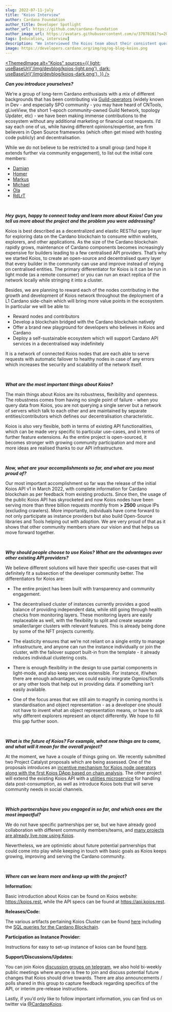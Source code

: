 ```yaml
---
slug: 2022-07-11-july
title: "Koios Interview"
author: Cardano Foundation
author_title: Developer Spotlight
author_url: https://github.com/cardano-foundation
author_image_url: https://avatars.githubusercontent.com/u/37078161?s=200&v=4
tags: [education, interview]
description: "We interviewed the Koios team about their consistent query layer for Cardano's developers to build upon, with multiple, redundant endpoints that allow for easy scalability."
image: https://developers.cardano.org/img/og/og-blog-koios.png
---
```



 [<ThemedImage
alt="Koios"
sources={{
    light: useBaseUrl('/img/devblog/koios-light.png'),
    dark: useBaseUrl('/img/devblog/koios-dark.png'),
  }}
/>](https://www.koios.rest)

**_Can you introduce yourselves?_**

We’re a group of long-term Cardano enthusiasts with a mix of different backgrounds that has been contributing via [Guild-operators](https://github.com/cardano-community/guild-operators/graphs/contributors) 
(widely known in Dev - and especially SPO community - you may have heard of CNTools, gLiveView, the short 1-epoch community-owned Guild Network, topology Updater, etc) - we have been making immense contributions to the ecosystem without any additional marketing or financial cost requests. I’d say each one of us, while having different opinions/expertise, are firm believers in Open Source frameworks (which often get mixed with hosting code publicly) and decentralisation.

While we do not believe to be restricted to a small group (and hope it extends further via community engagement), to list out the initial core members:

- [Damjan](https://github.com/dostrelith678)
- [Homer](https://github.com/hodlonaut)
- [Markus](https://github.com/gufmar)
- [Michael](https://github.com/redoracle)
- [Ola](https://github.com/Scitz0)
- [RdLrT](https://github.com/rdlrt)



<br />

**_Hey guys, happy to connect today and learn more about Koios! Can you tell us more about the project and the problem you were addressing?_**

Koios is best described as a decentralized and elastic RESTful query layer for exploring data on the Cardano blockchain to consume within wallets, explorers, and other applications. 
As the size of the Cardano blockchain rapidly grows, maintenance of Cardano components becomes increasingly expensive for builders leading to a few centralised API providers. That’s why we started Koios, to create an open-source and decentralised query layer that every builder in the community can use and improve instead of relying on centralised entities. 
The primary differentiator for Koios is it can be run in light mode (as a remote consumer) or you can run an exact replica of the network locally while stringing it into a cluster.

Besides, we are planning to reward each of the nodes contributing in the growth and development of Koios network throughout the deployment of a L1 Cardano side-chain which will bring more value points in the ecosystem.
In particular we will be able to:

- Reward nodes and contributors
- Develop a blockchain bridged with the Cardano blockchain natively
- Offer a brand new playground for developers who believes in Koios and Cardano
- Deploy a self-sustainable ecosystem which will support Cardano API services in a decentralised way indefinitely

It is a network of connected Koios nodes that are each able to serve requests with automatic failover to healthy nodes in case of any errors which increases the security and scalability of the network itself.

<br />

**_What are the most important things about Koios?_**

The main things about Koios are its robustness, flexibility and openness. The robustness comes from having no single point of failure - when you query data from Koios, you are not querying a single server but a network of servers which talk to each other and are maintained by separate entities/contributors which defines our decentralisation characteristic.

Koios is also very flexible, both in terms of existing API functionalities, which can be made very specific to particular use-cases, and in terms of further feature extensions. As the entire project is open-sourced, it becomes stronger with growing community participation and more and more ideas are realised thanks to our API infrastructure.

<br />

**_Now, what are your accomplishments so far, and what are you most proud of?_**

Our most important accomplishment so far was the release of the initial Koios API v1 in March 2022, with complete information for Cardano blockchain as per feedback from existing products. Since then, the usage of the public Koios API has skyrocketed and now Koios nodes have been serving more than three billion requests monthly from **> 2500** unique IPs (excluding crawlers). More importantly, individuals have come forward to not only participate as instance providers but also build Open-Source libraries and Tools helping out with adoption. We are very proud of that as it shows that other community members share our vision and that helps us move forward together.

<br />

**_Why should people choose to use Koios? What are the advantages over other existing API providers?_**

We believe different solutions will have their specific use-cases that will definitely fit a subsection of the developer community better. The differentiators for Koios are:

- The entire project has been built with transparency and community engagement.

- The decentralised cluster of instances currently provides a good balance of providing independent data, while still going through health checks from monitoring layers. These monitoring layers are easily replaceable as well, with the flexibility to split and create separate smaller/larger clusters with relevant features. This is already being done by some of the NFT projects currently.

- The elasticity ensures that we’re not reliant on a single entity to manage infrastructure, and anyone can run the instance individually or join the cluster, with the failover support built-in from the template - it already reduces individual clustering costs.

- There is enough flexibility in the design to use partial components in light-mode, and also keep services extensible. For instance, if/when there are enough advantages, we could easily integrate Ogmios/Scrolls or any other tools that help out in providing data. if something isn't easily available.

- One of the focus areas that we still aim to magnify in coming months is standardisation and object representation - as a developer one should not have to invent what an object representation means, or have to ask why different explorers represent an object differently. We hope to fill this gap further soon.

<br />

**_What is the future of Koios? For example, what new things are to come, and what will it mean for the overall project?_**

At the moment, we have a couple of things going on. We recently submitted two Project Catalyst proposals which are being assessed. One of the proposals introduces an [incentive mechanism for Koios node operators along with the first Koios DApp based on chain analysis](https://cardano.ideascale.com/c/idea/419448). The other project will extend the existing Koios API with a [utilities microservice](https://cardano.ideascale.com/c/idea/416830) for handling data post-consumption, as well as introduce Koios bots that will serve community needs in social channels.

<br />

**_Which partnerships have you engaged in so far, and which ones are the most impactful?_**

We do not have specific partnerships per se, but we have already good collaboration with different community members/teams, and [many projects are already live now using Koios](https://api.koios.rest/#overview--community-projects).

Nevertheless, we are optimistic about future potential partnerships that could come into play while keeping in touch with basic goals as Koios keeps growing, improving and serving the Cardano community.

<br />

**_Where can we learn more and keep up with the project?_**

**Information:**

Basic introduction about Koios can be found on Koios website: https://koios.rest, while the API specs can be found at https://api.koios.rest.

**Releases/Code:**

The various artifacts pertaining Koios Cluster can be found [here](https://github.com/cardano-community/koios-artifacts) including the [SQL queries for the Cardano Blockchain](https://github.com/cardano-community/koios-artifacts/tree/main/files/grest/rpc).

**Participation as Instance Provider:**

Instructions for easy to set-up instance of koios can be found [here](https://cardano-community.github.io/guild-operators/Build/grest/).

**Support/Discussions/Updates:**

You can join Koios [discussion groups on telegram](https://t.me/CardanoKoios), we also hold bi-weekly public meetings where anyone is free to join and discuss potential future changes that Koios should drive towards. There are also announcements / polls shared in this group to capture feedback regarding specifics of the API, or interim pre-release instructions.

Lastly, if you’d only like to follow important information, you can find us on twitter via [@CardanoKoios](https://twitter.com/CardanoKoios).